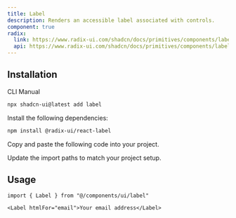 ```yaml
---
title: Label
description: Renders an accessible label associated with controls.
component: true
radix:
  link: https://www.radix-ui.com/shadcn/docs/primitives/components/label
  api: https://www.radix-ui.com/shadcn/docs/primitives/components/label#api-reference
---
```


<ComponentPreview name="label-demo" />

## Installation

<Tabs defaultValue="cli">

<TabsList>
  <TabsTrigger value="cli">CLI</TabsTrigger>
  <TabsTrigger value="manual">Manual</TabsTrigger>
</TabsList>
<TabsContent value="cli">

```bash
npx shadcn-ui@latest add label
```

</TabsContent>

<TabsContent value="manual">

<Steps>

<Step>Install the following dependencies:</Step>

```bash
npm install @radix-ui/react-label
```

<Step>Copy and paste the following code into your project.</Step>

<ComponentSource name="label" />

<Step>Update the import paths to match your project setup.</Step>

</Steps>

</TabsContent>

</Tabs>

## Usage

```tsx
import { Label } from "@/components/ui/label"
```

```tsx
<Label htmlFor="email">Your email address</Label>
```
